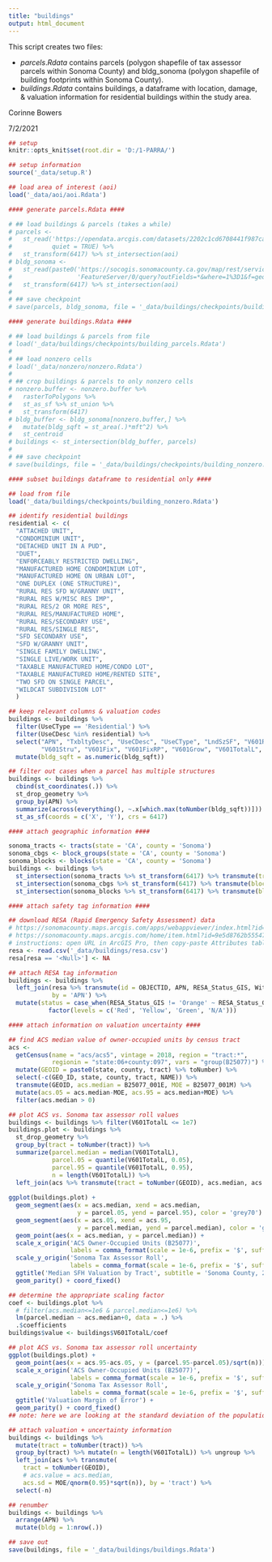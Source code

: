 ```yaml
---
title: "buildings"
output: html_document
---
```


This script creates two files:

* $parcels.Rdata$ contains parcels (polygon shapefile of tax assessor parcels within Sonoma County) and bldg_sonoma (polygon shapefile of building footprints within Sonoma County).
* $buildings.Rdata$ contains buildings, a dataframe with location, damage, & valuation information for residential buildings within the study area. 

Corinne Bowers

7/2/2021

```r
## setup
knitr::opts_knit$set(root.dir = 'D:/1-PARRA/')

```

```r
## setup information
source('_data/setup.R')

## load area of interest (aoi)
load('_data/aoi/aoi.Rdata')

```

```r
#### generate parcels.Rdata ####

# ## load buildings & parcels (takes a while)
# parcels <-
#   st_read('https://opendata.arcgis.com/datasets/2202c1cd6708441f987ca5552f2d9659_0.geojson', 
#           quiet = TRUE) %>%
#   st_transform(6417) %>% st_intersection(aoi)
# bldg_sonoma <- 
#   st_read(paste0('https://socogis.sonomacounty.ca.gov/map/rest/services/BASEPublic/Buildings/',
#                  'FeatureServer/0/query?outFields=*&where=1%3D1&f=geojson'), quiet = TRUE) %>%
#   st_transform(6417) %>% st_intersection(aoi)
# 
# ## save checkpoint
# save(parcels, bldg_sonoma, file = '_data/buildings/checkpoints/building_parcels.Rdata')

```

```r
#### generate buildings.Rdata ####

# ## load buildings & parcels from file
# load('_data/buildings/checkpoints/building_parcels.Rdata')
# 
# ## load nonzero cells
# load('_data/nonzero/nonzero.Rdata')
# 
# ## crop buildings & parcels to only nonzero cells
# nonzero.buffer <- nonzero.buffer %>%
#   rasterToPolygons %>% 
#   st_as_sf %>% st_union %>% 
#   st_transform(6417)
# bldg_buffer <- bldg_sonoma[nonzero.buffer,] %>%
#   mutate(bldg_sqft = st_area(.)*mft^2) %>% 
#   st_centroid
# buildings <- st_intersection(bldg_buffer, parcels)
# 
# ## save checkpoint
# save(buildings, file = '_data/buildings/checkpoints/building_nonzero.Rdata')

```

```r
#### subset buildings dataframe to residential only ####

## load from file
load('_data/buildings/checkpoints/building_nonzero.Rdata')

## identify residential buildings
residential <- c(
  "ATTACHED UNIT",
  "CONDOMINIUM UNIT",
  "DETACHED UNIT IN A PUD",
  "DUET",
  "ENFORCEABLY RESTRICTED DWELLING",
  "MANUFACTURED HOME CONDOMINIUM LOT",
  "MANUFACTURED HOME ON URBAN LOT",
  "ONE DUPLEX (ONE STRUCTURE)",
  "RURAL RES SFD W/GRANNY UNIT",
  "RURAL RES W/MISC RES IMP",
  "RURAL RES/2 OR MORE RES",
  "RURAL RES/MANUFACTURED HOME",
  "RURAL RES/SECONDARY USE",
  "RURAL RES/SINGLE RES",
  "SFD SECONDARY USE",
  "SFD W/GRANNY UNIT",
  "SINGLE FAMILY DWELLING",
  "SINGLE LIVE/WORK UNIT",
  "TAXABLE MANUFACTURED HOME/CONDO LOT",
  "TAXABLE MANUFACTURED HOME/RENTED SITE",
  "TWO SFD ON SINGLE PARCEL",
  "WILDCAT SUBDIVISION LOT"
  )

## keep relevant columns & valuation codes
buildings <- buildings %>%
  filter(UseCType == 'Residential') %>%
  filter(UseCDesc %in% residential) %>%
  select("APN", "TxbltyDesc", "UseCDesc", "UseCType", "LndSzSF", "V601RollYr", "V601Land", 
         "V601Stru", "V601Fix", "V601FixRP", "V601Grow", "V601TotalL", "bldg_sqft") %>%
  mutate(bldg_sqft = as.numeric(bldg_sqft))

## filter out cases when a parcel has multiple structures
buildings <- buildings %>%
  cbind(st_coordinates(.)) %>%
  st_drop_geometry %>%
  group_by(APN) %>%
  summarize(across(everything(), ~.x[which.max(toNumber(bldg_sqft))])) %>%
  st_as_sf(coords = c('X', 'Y'), crs = 6417)

```

```r
#### attach geographic information ####

sonoma_tracts <- tracts(state = 'CA', county = 'Sonoma')
sonoma_cbgs <- block_groups(state = 'CA', county = 'Sonoma')
sonoma_blocks <- blocks(state = 'CA', county = 'Sonoma')
buildings <- buildings %>%
  st_intersection(sonoma_tracts %>% st_transform(6417) %>% transmute(tract = GEOID)) %>%
  st_intersection(sonoma_cbgs %>% st_transform(6417) %>% transmute(blockgroup = GEOID)) %>%
  st_intersection(sonoma_blocks %>% st_transform(6417) %>% transmute(block = GEOID10))

```

```r
#### attach safety tag information ####

## download RESA (Rapid Emergency Safety Assessment) data
# https://sonomacounty.maps.arcgis.com/apps/webappviewer/index.html?id=1cab5991f10643b1bc7c16e7769887c2
# https://sonomacounty.maps.arcgis.com/home/item.html?id=9e5d8762b5554765912f591b7540fed4
# instructions: open URL in ArcGIS Pro, then copy-paste Attributes table into Excel
resa <- read.csv('_data/buildings/resa.csv')
resa[resa == '<Null>'] <- NA

## attach RESA tag information
buildings <- buildings %>% 
  left_join(resa %>% transmute(id = OBJECTID, APN, RESA_Status_GIS, Within46ftInundation), 
            by = 'APN') %>% 
  mutate(status = case_when(RESA_Status_GIS != 'Orange' ~ RESA_Status_GIS) %>% 
           factor(levels = c('Red', 'Yellow', 'Green', 'N/A')))

```

```r
#### attach information on valuation uncertainty ####

## find ACS median value of owner-occupied units by census tract
acs <- 
  getCensus(name = "acs/acs5", vintage = 2018, region = "tract:*", 
            regionin = "state:06+county:097", vars = "group(B25077)") %>%
  mutate(GEOID = paste0(state, county, tract) %>% toNumber) %>% 
  select(-c(GEO_ID, state, county, tract, NAME)) %>% 
  transmute(GEOID, acs.median = B25077_001E, MOE = B25077_001M) %>% 
  mutate(acs.05 = acs.median-MOE, acs.95 = acs.median+MOE) %>% 
  filter(acs.median > 0)

```

```r
## plot ACS vs. Sonoma tax assessor roll values
buildings <- buildings %>% filter(V601TotalL <= 1e7)
buildings.plot <- buildings %>% 
  st_drop_geometry %>% 
  group_by(tract = toNumber(tract)) %>% 
  summarize(parcel.median = median(V601TotalL), 
            parcel.05 = quantile(V601TotalL, 0.05), 
            parcel.95 = quantile(V601TotalL, 0.95),
            n = length(V601TotalL)) %>% 
  left_join(acs %>% transmute(tract = toNumber(GEOID), acs.median, acs.05, acs.95), by = 'tract')
  
ggplot(buildings.plot) + 
  geom_segment(aes(x = acs.median, xend = acs.median, 
                   y = parcel.05, yend = parcel.95), color = 'grey70') + 
  geom_segment(aes(x = acs.05, xend = acs.95, 
                   y = parcel.median, yend = parcel.median), color = 'grey70') + 
  geom_point(aes(x = acs.median, y = parcel.median)) + 
  scale_x_origin('ACS Owner-Occupied Units (B25077)', 
                 labels = comma_format(scale = 1e-6, prefix = '$', suffix = 'M', accuracy = 0.1)) + 
  scale_y_origin('Sonoma Tax Assessor Roll', 
                 labels = comma_format(scale = 1e-6, prefix = '$', suffix = 'M', accuracy = 0.1)) + 
  ggtitle('Median SFH Valuation by Tract', subtitle = 'Sonoma County, 2019') + 
  geom_parity() + coord_fixed()

## determine the appropriate scaling factor
coef <- buildings.plot %>% 
  # filter(acs.median<=1e6 & parcel.median<=1e6) %>% 
  lm(parcel.median ~ acs.median+0, data = .) %>% 
  .$coefficients
buildings$value <- buildings$V601TotalL/coef

```

```r
## plot ACS vs. Sonoma tax assessor roll uncertainty
ggplot(buildings.plot) + 
  geom_point(aes(x = acs.95-acs.05, y = (parcel.95-parcel.05)/sqrt(n))) + 
  scale_x_origin('ACS Owner-Occupied Units (B25077)', 
                 labels = comma_format(scale = 1e-6, prefix = '$', suffix = 'M', accuracy = 0.1)) + 
  scale_y_origin('Sonoma Tax Assessor Roll', 
                 labels = comma_format(scale = 1e-6, prefix = '$', suffix = 'M', accuracy = 0.1)) + 
  ggtitle('Valuation Margin of Error') + 
  geom_parity() + coord_fixed()
## note: here we are looking at the standard deviation of the population estimate, not individual houses

## attach valuation + uncertainty information
buildings <- buildings %>% 
  mutate(tract = toNumber(tract)) %>% 
  group_by(tract) %>% mutate(n = length(V601TotalL)) %>% ungroup %>% 
  left_join(acs %>% transmute(
    tract = toNumber(GEOID), 
    # acs.value = acs.median, 
    acs.sd = MOE/qnorm(0.95)*sqrt(n)), by = 'tract') %>% 
  select(-n)

```

```r
## renumber
buildings <- buildings %>% 
  arrange(APN) %>% 
  mutate(bldg = 1:nrow(.))

## save out
save(buildings, file = '_data/buildings/buildings.Rdata')

```

